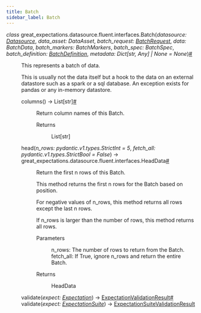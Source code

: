 ```yaml
---
title: Batch
sidebar_label: Batch
---
```



<section class="sphinx-api-doc" id="batch">

<dl class="py class">
<dt class="sig sig-object py" id="great_expectations.datasource.fluent.interfaces.Batch">
<em class="property"><span class="pre">class</span><span class="w"> </span></em><span class="sig-prename descclassname"><span class="pre">great_expectations.datasource.fluent.interfaces.</span></span><span class="sig-name descname"><span class="pre">Batch</span></span><span class="sig-paren">(</span><em class="sig-param"><span class="n"><span class="pre">datasource</span></span><span class="p"><span class="pre">:</span></span><span class="w"> </span><span class="n"><a class="reference internal" href="http://localhost:3000/docs/reference/api/datasource/Datasource_class#great_expectations.datasource.Datasource" title="great_expectations.datasource.Datasource"><span class="pre">Datasource</span></a></span></em>, <em class="sig-param"><span class="n"><span class="pre">data_asset</span></span><span class="p"><span class="pre">:</span></span><span class="w"> </span><span class="n"><span class="pre">DataAsset</span></span></em>, <em class="sig-param"><span class="n"><span class="pre">batch_request</span></span><span class="p"><span class="pre">:</span></span><span class="w"> </span><span class="n"><a class="reference internal" href="http://localhost:3000/docs/reference/api/core/batch/BatchRequest_class#great_expectations.core.batch.BatchRequest" title="great_expectations.core.batch.BatchRequest"><span class="pre">BatchRequest</span></a></span></em>, <em class="sig-param"><span class="n"><span class="pre">data</span></span><span class="p"><span class="pre">:</span></span><span class="w"> </span><span class="n"><span class="pre">BatchData</span></span></em>, <em class="sig-param"><span class="n"><span class="pre">batch_markers</span></span><span class="p"><span class="pre">:</span></span><span class="w"> </span><span class="n"><span class="pre">BatchMarkers</span></span></em>, <em class="sig-param"><span class="n"><span class="pre">batch_spec</span></span><span class="p"><span class="pre">:</span></span><span class="w"> </span><span class="n"><span class="pre">BatchSpec</span></span></em>, <em class="sig-param"><span class="n"><span class="pre">batch_definition</span></span><span class="p"><span class="pre">:</span></span><span class="w"> </span><span class="n"><a class="reference internal" href="http://localhost:3000/docs/reference/api/core/batch/BatchDefinition_class#great_expectations.core.batch.BatchDefinition" title="great_expectations.core.batch.BatchDefinition"><span class="pre">BatchDefinition</span></a></span></em>, <em class="sig-param"><span class="n"><span class="pre">metadata</span></span><span class="p"><span class="pre">:</span></span><span class="w"> </span><span class="n"><span class="pre">Dict</span><span class="p"><span class="pre">[</span></span><span class="pre">str</span><span class="p"><span class="pre">,</span></span><span class="w"> </span><span class="pre">Any</span><span class="p"><span class="pre">]</span></span><span class="w"> </span><span class="p"><span class="pre">|</span></span><span class="w"> </span><span class="pre">None</span></span><span class="w"> </span><span class="o"><span class="pre">=</span></span><span class="w"> </span><span class="default_value"><span class="pre">None</span></span></em><span class="sig-paren">)</span><a class="headerlink" href="#great_expectations.datasource.fluent.interfaces.Batch" title="Permalink to this definition">#</a></dt>
<dd><p>This represents a batch of data.</p>
<p>This is usually not the data itself but a hook to the data on an external datastore such as
a spark or a sql database. An exception exists for pandas or any in-memory datastore.</p>
<dl class="py method">
<dt class="sig sig-object py" id="great_expectations.datasource.fluent.interfaces.Batch.columns">
<span class="sig-name descname"><span class="pre">columns</span></span><span class="sig-paren">(</span><span class="sig-paren">)</span> <span class="sig-return"><span class="sig-return-icon">→</span> <span class="sig-return-typehint"><span class="pre">List</span><span class="p"><span class="pre">[</span></span><span class="pre">str</span><span class="p"><span class="pre">]</span></span></span></span><a class="headerlink" href="#great_expectations.datasource.fluent.interfaces.Batch.columns" title="Permalink to this definition">#</a></dt>
<dd><p>Return column names of this Batch.</p>
<dl class="simple">
<dt>Returns</dt><dd><p>List[str]</p>
</dd>
</dl>
</dd></dl>
<dl class="py method">
<dt class="sig sig-object py" id="great_expectations.datasource.fluent.interfaces.Batch.head">
<span class="sig-name descname"><span class="pre">head</span></span><span class="sig-paren">(</span><em class="sig-param"><span class="n"><span class="pre">n_rows</span></span><span class="p"><span class="pre">:</span></span><span class="w"> </span><span class="n"><span class="pre">pydantic.v1.types.StrictInt</span></span><span class="w"> </span><span class="o"><span class="pre">=</span></span><span class="w"> </span><span class="default_value"><span class="pre">5</span></span></em>, <em class="sig-param"><span class="n"><span class="pre">fetch_all</span></span><span class="p"><span class="pre">:</span></span><span class="w"> </span><span class="n"><span class="pre">pydantic.v1.types.StrictBool</span></span><span class="w"> </span><span class="o"><span class="pre">=</span></span><span class="w"> </span><span class="default_value"><span class="pre">False</span></span></em><span class="sig-paren">)</span> <span class="sig-return"><span class="sig-return-icon">→</span> <span class="sig-return-typehint"><span class="pre">great_expectations.datasource.fluent.interfaces.HeadData</span></span></span><a class="headerlink" href="#great_expectations.datasource.fluent.interfaces.Batch.head" title="Permalink to this definition">#</a></dt>
<dd><p>Return the first n rows of this Batch.</p>
<p>This method returns the first n rows for the Batch based on position.</p>
<p>For negative values of n_rows, this method returns all rows except the last n rows.</p>
<p>If n_rows is larger than the number of rows, this method returns all rows.</p>
<dl class="simple">
<dt>Parameters</dt><dd><p>n_rows: The number of rows to return from the Batch.
fetch_all: If True, ignore n_rows and return the entire Batch.</p>
</dd>
<dt>Returns</dt><dd><p>HeadData</p>
</dd>
</dl>
</dd></dl>
<dl class="py method">
<dt class="sig sig-object py" id="great_expectations.datasource.fluent.interfaces.Batch.validate">
<span class="sig-name descname"><span class="pre">validate</span></span><span class="sig-paren">(</span><em class="sig-param"><span class="n"><span class="pre">expect</span></span><span class="p"><span class="pre">:</span></span><span class="w"> </span><span class="n"><a class="reference internal" href="http://localhost:3000/docs/reference/api/expectations/expectation/Expectation_class#great_expectations.expectations.expectation.Expectation" title="great_expectations.expectations.expectation.Expectation"><span class="pre">Expectation</span></a></span></em><span class="sig-paren">)</span> <span class="sig-return"><span class="sig-return-icon">→</span> <span class="sig-return-typehint"><a class="reference internal" href="http://localhost:3000/docs/reference/api/core/ExpectationValidationResult_class#great_expectations.core.ExpectationValidationResult" title="great_expectations.core.ExpectationValidationResult"><span class="pre">ExpectationValidationResult</span></a></span></span><a class="headerlink" href="#great_expectations.datasource.fluent.interfaces.Batch.validate" title="Permalink to this definition">#</a></dt>
<dt class="sig sig-object py">
<span class="sig-name descname"><span class="pre">validate</span></span><span class="sig-paren">(</span><em class="sig-param"><span class="n"><span class="pre">expect</span></span><span class="p"><span class="pre">:</span></span><span class="w"> </span><span class="n"><a class="reference internal" href="http://localhost:3000/docs/reference/api/core/ExpectationSuite_class#great_expectations.core.ExpectationSuite" title="great_expectations.core.ExpectationSuite"><span class="pre">ExpectationSuite</span></a></span></em><span class="sig-paren">)</span> <span class="sig-return"><span class="sig-return-icon">→</span> <span class="sig-return-typehint"><a class="reference internal" href="http://localhost:3000/docs/reference/api/core/ExpectationSuiteValidationResult_class#great_expectations.core.ExpectationSuiteValidationResult" title="great_expectations.core.ExpectationSuiteValidationResult"><span class="pre">ExpectationSuiteValidationResult</span></a></span></span></dt>
<dd></dd></dl>
</dd></dl>
</section>